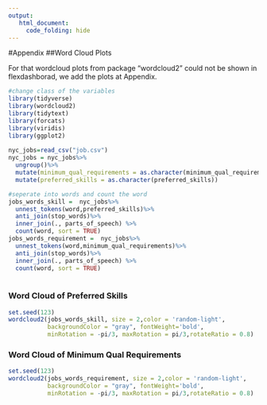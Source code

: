 ```yaml
---
output: 
   html_document:
     code_folding: hide
---
```


#Appendix
##Word Cloud Plots

For that wordcloud plots from package "wordcloud2" could not be shown in flexdashborad, we add the plots at Appendix.
```r
#change class of the variables
library(tidyverse)
library(wordcloud2)
library(tidytext)
library(forcats)
library(viridis)
library(ggplot2)
 
nyc_jobs=read_csv("job.csv")
nyc_jobs = nyc_jobs%>% 
  ungroup()%>%
  mutate(minimum_qual_requirements = as.character(minimum_qual_requirements))%>%
  mutate(preferred_skills = as.character(preferred_skills))

#seperate into words and count the word
jobs_words_skill =  nyc_jobs%>%
  unnest_tokens(word,preferred_skills)%>%
  anti_join(stop_words)%>%
  inner_join(., parts_of_speech) %>%
  count(word, sort = TRUE)
jobs_words_requirement =  nyc_jobs%>%
  unnest_tokens(word,minimum_qual_requirements)%>%
  anti_join(stop_words)%>%
  inner_join(., parts_of_speech) %>%
  count(word, sort = TRUE)
 
```

  

### Word Cloud of Preferred Skills
```r
set.seed(123)
wordcloud2(jobs_words_skill, size = 2,color = 'random-light',  
           backgroundColor = "gray", fontWeight='bold',  
           minRotation = -pi/3, maxRotation = pi/3,rotateRatio = 0.8)  
```

 

### Word Cloud of Minimum Qual Requirements
```r
set.seed(123)
wordcloud2(jobs_words_requirement, size = 2,color = 'random-light',  
           backgroundColor = "gray", fontWeight='bold',  
           minRotation = -pi/3, maxRotation = pi/3,rotateRatio = 0.8)  
```
